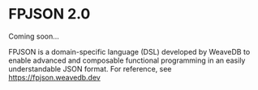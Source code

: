 
# FPJSON 2.0

<Callout type="info" emoji="🚀">
Coming soon...
</Callout>

FPJSON is a domain-specific language (DSL) developed by WeaveDB to enable advanced and composable functional programming in an easily understandable JSON format. For reference, see https://fpjson.weavedb.dev